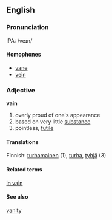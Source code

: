 ==English==
===Pronunciation===
IPA: /veɪn/
====Homophones====
*[[vane]]
*[[vein]]

===Adjective===
'''vain'''
#overly proud of one's appearance
#based on very little [[substance]]
#pointless, [[futile]]

====Translations====
Finnish: [[turhamainen]] (1), [[turha]], [[tyhjä]] (3)

====Related terms====
[[in vain]]

====See also====
[[vanity]]